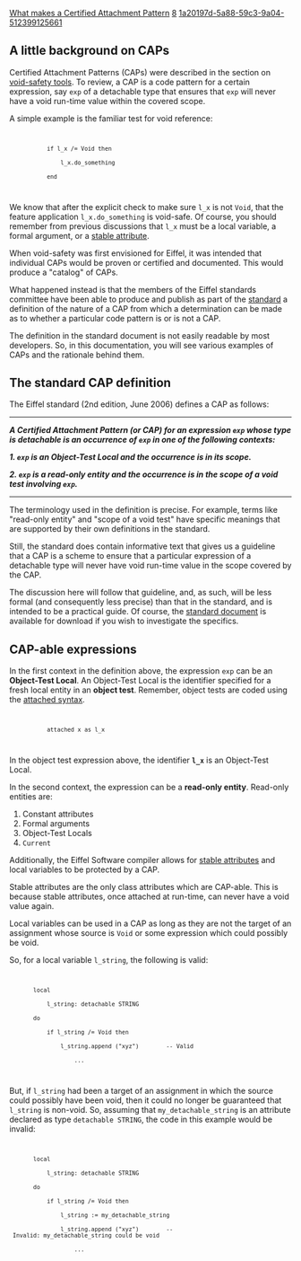 [[Property:title|What makes a Certified Attachment Pattern]]
[[Property:weight|8]]
[[Property:uuid|1a20197d-5a88-59c3-9a04-512399125661]]
{{underconstruction}}



==A little background on CAPs==

Certified Attachment Patterns (CAPs) were described in the section on [[Void-safety: Background, definition, and tools#Certified attachment patterns (CAPs)|void-safety tools]]. To review, a CAP is a code pattern for a certain expression, say <code>exp</code> of a detachable type that ensures that <code>exp</code> will never have a void run-time value within the covered scope. 

A simple example is the familiar test for void reference:
<code>
            if l_x /= Void then
                l_x.do_something
            end
</code>
We know that after the explicit check to make sure <code>l_x</code> is not <code>Void</code>, that the feature application <code>l_x.do_something</code> is void-safe.
Of course, you should remember from previous discussions that <code>l_x</code> must be a local variable, a formal argument, or a  [[Void-safety: Background, definition, and tools#Stable attributes|stable attribute]].

When void-safety was first envisioned for Eiffel, it was intended that individual CAPs would be proven or certified and documented. This would produce a "catalog" of CAPs. 

What happened instead is that the members of the Eiffel standards committee have been able to produce and publish as part of the [http://www.ecma-international.org/publications/standards/Ecma-367.htm standard] a definition of the nature of a CAP from which a determination can be made as to whether a particular code pattern is or is not a CAP. 

The definition in the standard document is not easily readable by most developers. So, in this documentation, you will see various examples of CAPs and the rationale behind them.


==The standard CAP definition==

The Eiffel standard (2nd edition, June 2006) defines a CAP as follows:
----
'''''A Certified Attachment Pattern (or CAP) for an expression <code>exp</code> whose type is detachable is an occurrence of <code>exp</code> in one of the following contexts: '''''


'''''1. <code>exp</code> is an Object-Test Local and the occurrence is in its scope. '''''

'''''2. <code>exp</code> is a read-only entity and the occurrence is in the scope of a void test involving <code>exp</code>.'''''
----

The terminology used in the definition is precise. For example, terms like "read-only entity" and "scope of a void test" have specific meanings that are supported by their own definitions in the standard. 

Still, the standard does contain informative text that gives us a guideline that a CAP is a scheme to ensure that a particular expression of a detachable type will never have void run-time value in the scope covered by the CAP.

The discussion here will follow that guideline, and, as such, will be less formal (and consequently less precise) than that in the standard, and is intended to be a practical guide. Of course, the [http://www.ecma-international.org/publications/standards/Ecma-367.htm standard document] is available for download if you wish to investigate the specifics.


==CAP-able expressions==

In the first context in the definition above, the expression <code>exp</code> can be an '''Object-Test Local'''. An Object-Test Local is the identifier specified for a fresh local entity in an '''object test'''. Remember, object tests are coded using the [[Void-safety: Background, definition, and tools#The attached syntax (object test)|attached syntax]]. 
<code>
            attached x as l_x 
</code>
In the object test expression above, the identifier '''<code>l_x</code>''' is an Object-Test Local.

In the second context, the expression can be a '''read-only entity'''. Read-only entities are:
# Constant attributes
# Formal arguments
# Object-Test Locals
# <code>Current</code>

Additionally, the Eiffel Software compiler allows for [[Void-safety: Background, definition, and tools#Stable attributes|stable attributes]] and local variables to be protected by a CAP. 

Stable attributes are the only class attributes which are CAP-able. This is because stable attributes, once attached at run-time, can never have a void value again. 

Local variables can be used in a CAP as long as they are not the target of an assignment whose source is <code>Void</code> or some expression which could possibly be void.

So, for a local variable <code>l_string</code>, the following is valid:
<code>
        local
            l_string: detachable STRING
        do
            if l_string /= Void then
                l_string.append ("xyz")        -- Valid
                    ...
</code>
But, if <code>l_string</code> had been a target of an assignment in which the source could possibly have been void, then it could no longer be guaranteed that <code>l_string</code> is non-void. So, assuming that <code>my_detachable_string</code> is an attribute declared as type <code>detachable STRING</code>, the code in this example would be invalid:
<code>
        local
            l_string: detachable STRING
        do
            if l_string /= Void then
                l_string := my_detachable_string
                l_string.append ("xyz")        -- Invalid: my_detachable_string could be void
                    ...
</code>




